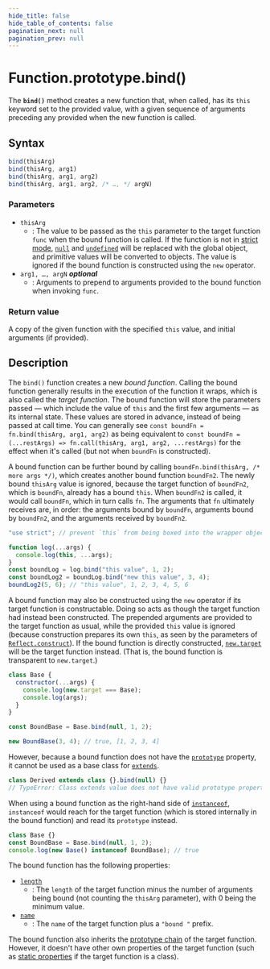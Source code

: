 ```yaml
---
hide_title: false
hide_table_of_contents: false
pagination_next: null
pagination_prev: null
---
```

# Function.prototype.bind()

The **`bind()`** method creates a new function that, when called, has its `this` keyword set to the provided value, with a given sequence of arguments preceding any provided when the new function is called.



## Syntax

```js
bind(thisArg)
bind(thisArg, arg1)
bind(thisArg, arg1, arg2)
bind(thisArg, arg1, arg2, /* …, */ argN)
```

### Parameters

- `thisArg`
  - : The value to be passed as the `this` parameter to the target function `func` when the bound function is called. If the function is not in [strict mode](https://developer.mozilla.org/docs/Web/JavaScript/Reference/Strict_mode), [`null`](https://developer.mozilla.org/docs/Web/JavaScript/Reference/Operators/null) and [`undefined`](../../../globals/undefined.md) will be replaced with the global object, and primitive values will be converted to objects. The value is ignored if the bound function is constructed using the `new` operator.
- `arg1, …, argN` _**optional**_
  - : Arguments to prepend to arguments provided to the bound function when invoking `func`.

### Return value

A copy of the given function with the specified `this` value, and initial arguments (if provided).

## Description

The `bind()` function creates a new _bound function_. Calling the bound function generally results in the execution of the function it wraps, which is also called the _target function_. The bound function will store the parameters passed — which include the value of `this` and the first few arguments — as its internal state. These values are stored in advance, instead of being passed at call time. You can generally see `const boundFn = fn.bind(thisArg, arg1, arg2)` as being equivalent to `const boundFn = (...restArgs) => fn.call(thisArg, arg1, arg2, ...restArgs)` for the effect when it's called (but not when `boundFn` is constructed).

A bound function can be further bound by calling `boundFn.bind(thisArg, /* more args */)`, which creates another bound function `boundFn2`. The newly bound `thisArg` value is ignored, because the target function of `boundFn2`, which is `boundFn`, already has a bound `this`. When `boundFn2` is called, it would call `boundFn`, which in turn calls `fn`. The arguments that `fn` ultimately receives are, in order: the arguments bound by `boundFn`, arguments bound by `boundFn2`, and the arguments received by `boundFn2`.

```js
"use strict"; // prevent `this` from being boxed into the wrapper object

function log(...args) {
  console.log(this, ...args);
}
const boundLog = log.bind("this value", 1, 2);
const boundLog2 = boundLog.bind("new this value", 3, 4);
boundLog2(5, 6); // "this value", 1, 2, 3, 4, 5, 6
```

A bound function may also be constructed using the `new` operator if its target function is constructable. Doing so acts as though the target function had instead been constructed. The prepended arguments are provided to the target function as usual, while the provided `this` value is ignored (because construction prepares its own `this`, as seen by the parameters of [`Reflect.construct`](../../../globals/Reflect/construct.md)). If the bound function is directly constructed, [`new.target`](https://developer.mozilla.org/docs/Web/JavaScript/Reference/Operators/new.target) will be the target function instead. (That is, the bound function is transparent to `new.target`.)

```js
class Base {
  constructor(...args) {
    console.log(new.target === Base);
    console.log(args);
  }
}

const BoundBase = Base.bind(null, 1, 2);

new BoundBase(3, 4); // true, [1, 2, 3, 4]
```

However, because a bound function does not have the [`prototype`](../../../globals/Function/prototype/) property, it cannot be used as a base class for [`extends`](https://developer.mozilla.org/docs/Web/JavaScript/Reference/Classes/extends).

```js example-bad
class Derived extends class {}.bind(null) {}
// TypeError: Class extends value does not have valid prototype property undefined
```

When using a bound function as the right-hand side of [`instanceof`](https://developer.mozilla.org/docs/Web/JavaScript/Reference/Operators/instanceof), `instanceof` would reach for the target function (which is stored internally in the bound function) and read its `prototype` instead.

```js
class Base {}
const BoundBase = Base.bind(null, 1, 2);
console.log(new Base() instanceof BoundBase); // true
```

The bound function has the following properties:

- [`length`](../../../globals/Function/prototype/length.md)
  - : The `length` of the target function minus the number of arguments being bound (not counting the `thisArg` parameter), with 0 being the minimum value.
- [`name`](../../../globals/Function/prototype/name.md)
  - : The `name` of the target function plus a `"bound "` prefix.

The bound function also inherits the [prototype chain](https://developer.mozilla.org/docs/Web/JavaScript/Inheritance_and_the_prototype_chain) of the target function. However, it doesn't have other own properties of the target function (such as [static properties](https://developer.mozilla.org/docs/Web/JavaScript/Reference/Classes/static) if the target function is a class).
